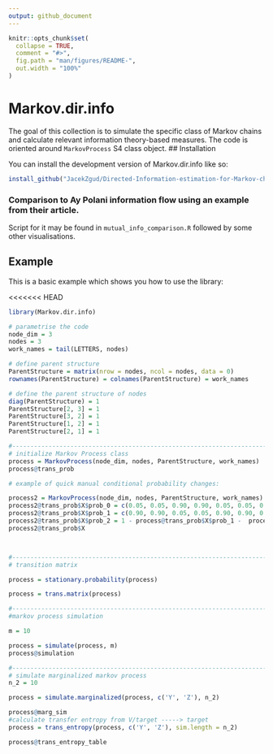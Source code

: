 ```yaml
---
output: github_document
---
```


<!-- README.md is generated from README.Rmd. Please edit that file -->

```r
knitr::opts_chunk$set(
  collapse = TRUE,
  comment = "#>",
  fig.path = "man/figures/README-",
  out.width = "100%"
)
```

# Markov.dir.info

<!-- badges: start -->
<!-- badges: end -->

The goal of this collection is to simulate the specific class of Markov chains and calculate relevant information theory-based measures. The code is oriented around `MarkovProcess` S4 class object.
## Installation

You can install the development version of Markov.dir.info like so:

``` r
install_github("JacekZgud/Directed-Information-estimation-for-Markov-chains")
```

### Comparison to Ay Polani information flow using an example from their article.
Script for it may be found in `mutual_info_comparison.R` followed by some other visualisations.


## Example

This is a basic example which shows you how to use the library:

<<<<<<< HEAD
```r
library(Markov.dir.info)

# parametrise the code
node_dim = 3
nodes = 3
work_names = tail(LETTERS, nodes)

# define parent structure
ParentStructure = matrix(nrow = nodes, ncol = nodes, data = 0)
rownames(ParentStructure) = colnames(ParentStructure) = work_names

# define the parent structure of nodes
diag(ParentStructure) = 1
ParentStructure[2, 3] = 1
ParentStructure[3, 2] = 1
ParentStructure[1, 2] = 1
ParentStructure[2, 1] = 1

#------------------------------------------------------------------------
# initialize Markov Process class 
process = MarkovProcess(node_dim, nodes, ParentStructure, work_names)
process@trans_prob

# example of quick manual conditional probability changes:

process2 = MarkovProcess(node_dim, nodes, ParentStructure, work_names)
process2@trans_prob$X$prob_0 = c(0.05, 0.05, 0.90, 0.90, 0.05, 0.05, 0.90, 0.90, 0.1)
process2@trans_prob$X$prob_1 = c(0.90, 0.90, 0.05, 0.05, 0.90, 0.90, 0.05, 0.05, 0.1)
process2@trans_prob$X$prob_2 = 1 - process@trans_prob$X$prob_1 -  process@trans_prob$X$prob_0
process2@trans_prob$X



#------------------------------------------------------------------------
# transition matrix

process = stationary.probability(process)

process = trans.matrix(process)

#------------------------------------------------------------------------
#markov process simulation

m = 10 

process = simulate(process, m)
process@simulation

#-------------------------------------------------------------------------
# simulate marginalized markov process
n_2 = 10 

process = simulate.marginalized(process, c('Y', 'Z'), n_2)

process@marg_sim
#calculate transfer entropy from V/target -----> target
process = trans_entropy(process, c('Y', 'Z'), sim.length = n_2)

process@trans_entropy_table
```




